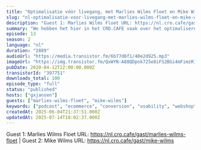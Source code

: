 ```yaml
---
title: "Optimalisatie vóór livegang, met Marlies Wilms Floet en Mike Wilms (De Nieuwe Zaak)"
slug: "nl-optimalisatie-voor-livegang-met-marlies-wilms-floet-en-mike-wilms-de-nieuwe-zaak"
description: "Guest 1: Marlies Wilms Floet URL: https://nl.cro.cafe/gast/marlies-wilms-floet | Guest 2: Mike Wilms URL: https://nl.cro.cafe/gast/mike-wilms"
summary: "We hebben het hier in het CRO.CAFE vaak over het optimaliseren van bestaande websites, apps of platformen, maar optimalisatie begint natuurlijk eigenlijk al in de ontwikkelfase. Marlies Wilms Floet en Mike Wilms zijn beide werkzaam bij De Nieuwe Zaak en wilden hier graag meer over vertellen dus daarover vandaag meer!"
episode: 13
season: 2
language: "nl"
duration: "2889"
audioUrl: "https://media.transistor.fm/6b77d6f1/40e2d925.mp3"
imageUrl: "https://img.transistor.fm/QxWYN-A88QDpnk725e8iFS2BGi4mFimzR1BuInrZOGE/rs:fill:3000:3000:1/q:60/aHR0cHM6Ly9pbWct/dXBsb2FkLXByb2R1/Y3Rpb24udHJhbnNp/c3Rvci5mbS82Njkw/ZWNjYWQ1NjQ0OThh/NmQ1YjYzMmRjMjk3/MDA2Zi5qcGVn.webp"
pubDate: 2020-04-12T22:00:00.000Z
transistorId: "397751"
downloads_total: 100
episode_type: "full"
status: "published"
hosts: ["gxjansen"]
guests: ["marlies-wilms-floet", "mike-wilms"]
keywords: ["podcast", "ecommerce", "conversion", "usability", "webshop", "english"]
createdAt: 2025-06-04T21:37:51.000Z
updatedAt: 2025-07-14T18:02:37.000Z
---
```


Guest 1: Marlies Wilms Floet URL: https://nl.cro.cafe/gast/marlies-wilms-floet | Guest 2: Mike Wilms URL: https://nl.cro.cafe/gast/mike-wilms

